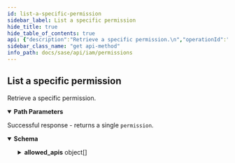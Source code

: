 ```yaml
---
id: list-a-specific-permission
sidebar_label: List a specific permission
hide_title: true
hide_table_of_contents: true
api: {"description":"Retrieve a specific permission.\n","operationId":"get-iam-v1-permissions-name","parameters":[{"description":"service.resource.action","in":"path","name":"name","required":true,"schema":{"type":"string"}}],"responses":{"200":{"content":{"application/json":{"schema":{"example":{"allowed_apis":[{"method":"get","path":"/config/v1/config-versions"},{"method":"get","path":"/config/v1/jobs"}],"description":"The ability to read configurations snapshots.","name":"prisma_access.config_mgmt.read"},"properties":{"allowed_apis":{"description":"APIs permission controls","items":{"description":"","example":{"method":"get","path":"/config/v1/config-versions"},"properties":{"method":{"description":"REST Method","type":"string"},"path":{"description":"url path","type":"string"}},"title":"Root Type for allowed_api","type":"object"},"type":"array"},"description":{"type":"string"},"name":{"description":"service.resource.action","type":"string"}},"required":["name"],"title":"Root Type for permission","type":"object"}}},"description":"Successful response - returns a single `permission`."}},"security":[{"Bearer":[]}],"tags":["Permissions"],"method":"get","path":"/iam/v1/permissions/{name}","servers":[{"url":"/"}],"securitySchemes":{"Bearer":{"scheme":"bearer","type":"http"}},"info":{"contact":{},"description":"A single permission identifies an action that can be taken when you \n[grant a permission](/sase/api/iam/accesspolicies) \nto a user or service account. Permissions identify the resource\nto which the permission applies, as well as the approved action (such as `read` or `write`).\nPermissions are combined into [roles](/sase/api/iam/roles) for assignment to a user or service account\nthrough the use of an [access policy](/sase/api/iam/accesspolicies).\n","title":"Permissions","version":"1.0"},"postman":{"name":"List a specific permission","description":{"content":"Retrieve a specific permission.\n","type":"text/plain"},"url":{"path":["iam","v1","permissions",":name"],"host":["{{baseUrl}}"],"query":[],"variable":[{"disabled":false,"description":{"content":"(Required) service.resource.action","type":"text/plain"},"type":"any","value":"","key":"name"}]},"header":[{"key":"Accept","value":"application/json"}],"method":"GET","auth":{"type":"bearer","bearer":[{"type":"any","value":"<Bearer Token>","key":"token"}]}}}
sidebar_class_name: "get api-method"
info_path: docs/sase/api/iam/permissions
---
```



## List a specific permission



Retrieve a specific permission.


<details style={{"marginBottom":"1rem"}} data-collapsed={false} open={true}><summary style={{}}><strong>Path Parameters</strong></summary><div><ul><ParamsItem className={"paramsItem"} param={{"description":"service.resource.action","in":"path","name":"name","required":true,"schema":{"type":"string"}}}></ParamsItem></ul></div></details><div><ApiTabs><TabItem label={"200"} value={"200"}><div>

Successful response - returns a single `permission`.

</div><div><details style={{}} data-collapsed={false} open={true}><summary style={{"textAlign":"left"}}><strong>Schema</strong></summary><div style={{"textAlign":"left","marginLeft":"1rem"}}></div><ul style={{"marginLeft":"1rem"}}><SchemaItem collapsible={true} className={"schemaItem"}><details style={{}}><summary style={{}}><strong>allowed_apis</strong><span style={{"opacity":"0.6"}}> object[]</span></summary><div style={{"marginLeft":"1rem"}}><div style={{"marginTop":".5rem","marginBottom":".5rem"}}>

APIs permission controls

</div><SchemaItem collapsible={false} name={"method"} required={false} schemaDescription={"REST Method"} schemaName={"string"} qualifierMessage={undefined}></SchemaItem><SchemaItem collapsible={false} name={"path"} required={false} schemaDescription={"url path"} schemaName={"string"} qualifierMessage={undefined}></SchemaItem></div></details></SchemaItem><SchemaItem collapsible={false} name={"description"} required={false} schemaDescription={undefined} schemaName={"string"} qualifierMessage={undefined}></SchemaItem><SchemaItem collapsible={false} name={"name"} required={true} schemaDescription={"service.resource.action"} schemaName={"string"} qualifierMessage={undefined}></SchemaItem></ul></details></div></TabItem></ApiTabs></div>
      